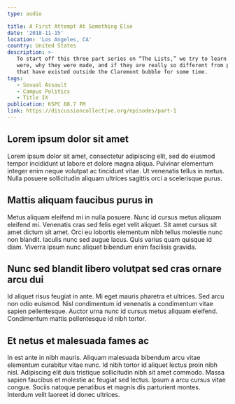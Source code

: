 ```yaml
---
type: audio

title: A First Attempt At Something Else
date: '2018-11-15'
location: 'Los Angeles, CA'
country: United States
description: >-
   To start off this three part series on “The Lists,” we try to learn what they
   were, why they were made, and if they are really so different from practices
   that have existed outside the Claremont bubble for some time.
tags:
   - Sexual Assault
   - Campus Politics
   - Title IX
publication: KSPC 88.7 FM
link: https://discussioncollective.org/episodes/part-1
---
```


## Lorem ipsum dolor sit amet

Lorem ipsum dolor sit amet, consectetur adipiscing elit, sed do eiusmod tempor incididunt ut labore et dolore magna aliqua. Pulvinar elementum integer enim neque volutpat ac tincidunt vitae. Ut venenatis tellus in metus. Nulla posuere sollicitudin aliquam ultrices sagittis orci a scelerisque purus.

<Scroller width={300} figures={figures}>
   
   ## Mattis aliquam faucibus purus in

Metus aliquam eleifend mi in nulla posuere. Nunc id cursus metus aliquam eleifend mi. Venenatis cras sed felis eget velit aliquet. Sit amet cursus sit amet dictum sit amet. Orci eu lobortis elementum nibh tellus molestie nunc non blandit. Iaculis nunc sed augue lacus. Quis varius quam quisque id diam. Viverra ipsum nunc aliquet bibendum enim facilisis gravida.

## Nunc sed blandit libero volutpat sed cras ornare arcu dui

Id aliquet risus feugiat in ante. Mi eget mauris pharetra et ultrices. Sed arcu non odio euismod. Nisl condimentum id venenatis a condimentum vitae sapien pellentesque. Auctor urna nunc id cursus metus aliquam eleifend. Condimentum mattis pellentesque id nibh tortor.

## Et netus et malesuada fames ac

In est ante in nibh mauris. Aliquam malesuada bibendum arcu vitae elementum curabitur vitae nunc. Id nibh tortor id aliquet lectus proin nibh nisl. Adipiscing elit duis tristique sollicitudin nibh sit amet commodo. Massa sapien faucibus et molestie ac feugiat sed lectus. Ipsum a arcu cursus vitae congue. Sociis natoque penatibus et magnis dis parturient montes. Interdum velit laoreet id donec ultrices.

</Scroller>
